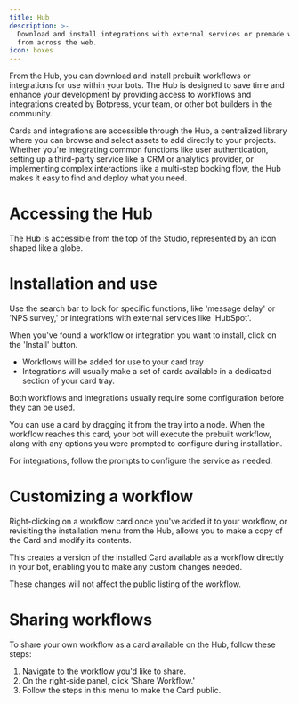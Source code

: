 ```yaml
---
title: Hub
description: >-
  Download and install integrations with external services or premade workflows
  from across the web.
icon: boxes
---
```


From the Hub, you can download and install prebuilt workflows or integrations for use within your bots. The Hub is designed to save time and enhance your development by providing access to workflows and integrations created by Botpress, your team, or other <Tooltip tip="Happy bot building!">bot builders</Tooltip> in the community.

Cards and integrations are accessible through the Hub, a centralized library where you can browse and select assets to add directly to your projects. Whether you're integrating common functions like user authentication, setting up a third-party service like a CRM or analytics provider, or implementing complex interactions like a multi-step booking flow, the Hub makes it easy to find and deploy what you need.

# Accessing the Hub

The Hub is accessible from the top of the Studio, represented by an icon shaped like a globe.

# Installation and use

Use the search bar to look for specific functions, like 'message delay' or 'NPS survey,' or integrations with external services like 'HubSpot'.

When you've found a workflow or integration you want to install, click on the 'Install' button.

* Workflows will be added for use to your card tray
* Integrations will usually make a set of cards available in a dedicated section of your card tray.

Both workflows and integrations usually require some configuration before they can be used.

You can use a card by dragging it from the tray into a node. When the workflow reaches this card, your bot will execute the prebuilt workflow, along with any options you were prompted to configure during installation.

For integrations, follow the prompts to configure the service as needed.

# Customizing a workflow

Right-clicking on a workflow card once you've added it to your workflow, or revisiting the installation menu from the Hub, allows you to make a copy of the Card and modify its contents.

This creates a version of the installed Card available as a workflow directly in your bot, enabling you to make any custom changes needed.

These changes will not affect the public listing of the workflow.

# Sharing workflows

To share your own workflow as a card available on the Hub, follow these steps:

1. Navigate to the workflow you'd like to share.
2. On the right-side panel, click 'Share Workflow.'
3. Follow the steps in this menu to make the Card public.
